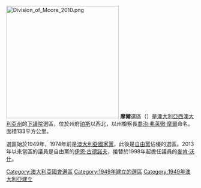 [[File:Division_of_Moore_2010.png|300px]]
'''摩爾'''選區（{{lang-en|Division of Moore}}）是[[澳大利亞|澳大利亞]][[西澳大利亞州|西澳大利亞州]]的[[澳大利亞下議院|下議院]]選區，位於州府[[珀斯|珀斯]]以西北，以州檢察長[[喬治·弗萊徹·摩爾|喬治·弗萊徹·摩爾]]命名。面積133平方公里。

選區始於1949年，1974年前是[[澳大利亞國家黨|澳大利亞國家黨]]，此後是[[澳大利亞自由黨|自由黨]]佔優的選區。2013年以來當區的議員是自由黨的[[伊恩·古德諾夫|伊恩·古德諾夫]]，接替於1998年起擔任議員的[[麥肯·沃什|麥肯·沃什]]。

{{DEFAULTSORT:Moore}}
[[Category:澳大利亞國會選區|Category:澳大利亞國會選區]]
[[Category:1949年建立的選區|Category:1949年建立的選區]]
[[Category:1949年澳大利亞建立|Category:1949年澳大利亞建立]]